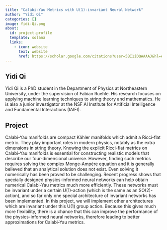 ```yaml
---
title: "Calabi-Yau Metrics with U(1)-invariant Neural Network"
author: "Yidi Qi"
categories: []
image: Yidi-Qi.png
about:
  id: project-profile
  template: solana
  links:
    - icon: website
      text: website
      href: https://scholar.google.com/citations?user=5BI1iDQAAAAJ&hl=en
---
```

## Yidi Qi
Yidi Qi is a PhD student in the Department of Physics at Northeastern University, under the supervision of Fabian Ruehle. His research focuses on applying machine learning techniques to string theory and mathematics. He is also a junior investigator at the NSF AI Institute for Artificial Intelligence and Fundamental Interactions (IAIFI).



## Project
Calabi-Yau manifolds are compact Kähler manifolds which admit a Ricci-flat metric. They play important roles in modern physics, notably as the extra dimensions in string theory. Knowing the explicit Ricci-flat metrics on Calabi-Yau manifolds is essential for constructing realistic models that describe our four-dimensional universe. However, finding such metrics requires solving the complex Monge-Ampère equation and it is generally believed that an analytical solution does not exist. Even solving it numerically has been proved to be challenging. Recent progress shows that specially designed physics-informed neural networks can help obtain numerical Calabi-Yau metrics much more efficiently. These networks must be invariant under a certain U(1)-action (which is the same as an SO(2)-action), and so far only one special architecture of invariant networks has been implemented. In this project, we will implement other architectures which are invariant under this U(1) group action. Because this gives much more flexibility, there is a chance that this can improve the performance of the physics-informed neural networks, therefore leading to better approximations for Calabi-Yau metrics.